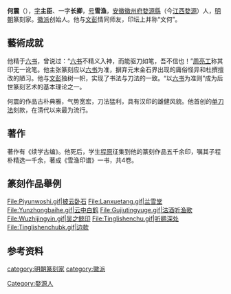 {{Otheruses
|subject=明朝篆刻家
|other=其他同名人物
|何震
}}
'''何震'''（{{bd|约1530年||1604年||catIdx=H}}），[[表字|字]]'''主臣'''、一字'''长卿'''，[[号|号]]'''雪渔'''，[[安徽|安徽]][[徽州府|徽州府]][[婺源縣|婺源縣]]（今[[江西|江西]][[婺源|婺源]]）人，[[明朝|明朝]]篆刻家。[[徽派|徽派]]创始人。他与[[文彭|文彭]]情同师友，印坛上并称“文何”。 

==藝術成就==
他精于[[六书|六书]]，曾说过：“[[六书|六书]]不精义入神，而能驱刀如笔，吾不信也！”[[周亮工|周亮工]]称其印无一讹笔。他主张篆刻应以[[六书|六书]]为准，摒弃元末金石界出现的庸俗怪异和杜撰擅改的陋习。他与[[文彭|文彭]]独树一帜，实现了书法与刀法的一致。“以[[六书|六书]]为准则”成为后世篆刻艺术的基本理论之一。

何震的作品古朴典雅，气势宽宏，刀法猛利，具有汉印的雄健风貌。他首创的[[单刀法|单刀法]]刻款，在清代以来最为流行。

==著作==
著作有《续学古编》。他死后，学生[[程原|程原]]征集到他的篆刻作品五千余印，嘱其子程朴精选一千余，著成《雪渔印谱》一书，共4卷。

==篆刻作品舉例==
<gallery>
File:Piyunwoshi.gif|披云卧石
File:Lanxuetang.gif|兰雪堂
File:Yunzhongbaihe.gif|云中白鹤
File:Gujiutingyuge.gif|沽酒听渔歌
File:Wuzhijingyin.gif|吴之鲸印
File:Tinglishenchu.gif|听鹂深处
File:Tinglishenchubk.gif|边款
</gallery>

== 参考资料 ==
{{reflist}}

{{Authority control}}

{{DEFAULTSORT:He}}
[[Category:婺源人|Category:婺源人]]
[[category:明朝篆刻家|category:明朝篆刻家]]
[[category:徽派|category:徽派]]